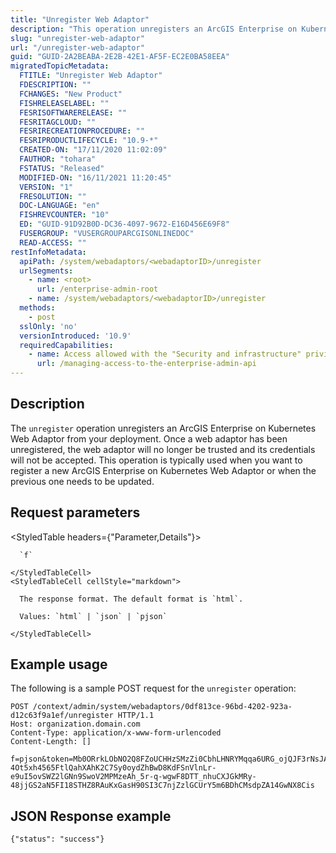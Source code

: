 ```yaml
---
title: "Unregister Web Adaptor"
description: "This operation unregisters an ArcGIS Enterprise on Kubernetes Web Adaptor from your deployment."
slug: "unregister-web-adaptor"
url: "/unregister-web-adaptor"
guid: "GUID-2A2BEABA-2E2B-42E1-AF5F-EC2E0BA58EEA"
migratedTopicMetadata:
  FTITLE: "Unregister Web Adaptor"
  FDESCRIPTION: ""
  FCHANGES: "New Product"
  FISHRELEASELABEL: ""
  FESRISOFTWARERELEASE: ""
  FESRITAGCLOUD: ""
  FESRIRECREATIONPROCEDURE: ""
  FESRIPRODUCTLIFECYCLE: "10.9-*"
  CREATED-ON: "17/11/2020 11:02:09"
  FAUTHOR: "tohara"
  FSTATUS: "Released"
  MODIFIED-ON: "16/11/2021 11:20:45"
  VERSION: "1"
  FRESOLUTION: ""
  DOC-LANGUAGE: "en"
  FISHREVCOUNTER: "10"
  ED: "GUID-91D92B0D-DC36-4097-9672-E16D456E69F8"
  FUSERGROUP: "VUSERGROUPARCGISONLINEDOC"
  READ-ACCESS: ""
restInfoMetadata:
  apiPath: /system/webadaptors/<webadaptorID>/unregister
  urlSegments:
    - name: <root>
      url: /enterprise-admin-root
    - name: /system/webadaptors/<webadaptorID>/unregister
  methods:
    - post
  sslOnly: 'no'
  versionIntroduced: '10.9'
  requiredCapabilities:
    - name: Access allowed with the "Security and infrastructure" privilege
      url: /managing-access-to-the-enterprise-admin-api
---
```


## Description

The `unregister` operation unregisters an ArcGIS Enterprise on Kubernetes Web Adaptor from your deployment. Once a web adaptor has been unregistered, the web adaptor will no longer be trusted and its credentials will not be accepted. This operation is typically used when you want to register a new ArcGIS Enterprise on Kubernetes Web Adaptor or when the previous one needs to be updated.


## Request parameters

<StyledTable headers={"Parameter,Details"}>
  <StyledTableRow>
    <StyledTableCell cellStyle="markdown">

      `f` 

    </StyledTableCell>
    <StyledTableCell cellStyle="markdown">

      The response format. The default format is `html`.

      Values: `html` | `json` | `pjson`

    </StyledTableCell>
  </StyledTableRow>
</StyledTable>


## Example usage

The following is a sample POST request for the `unregister` operation:

```other
POST /context/admin/system/webadaptors/0df813ce-96bd-4202-923a-d12c63f9a1ef/unregister HTTP/1.1
Host: organization.domain.com
Content-Type: application/x-www-form-urlencoded
Content-Length: []

f=pjson&token=Mb0ORrkLObNO2Q8FZoUCHHzSMzZi0CbhLHNRYMqqa6URG_ojQJF3rNsJAfRB23MyCrLwSmuaHPUo4AEIrUuoH1-4Ot5xh4565FtlQahXAhK2C7Sy0oydZhBwD8KdFSnVlnLr-e9uI5ovSWZ2lGNn9SwoV2MPMzeAh_5r-q-wgwF8DTT_nhuCXJGkMRy-48jjGS2aN5FI18STHZ8RAuKxGasH90SI3C7njZzlGCUrY5m6BDhCMsdpZA14GwNX8Cis

```

## JSON Response example

```other
{"status": "success"}
```